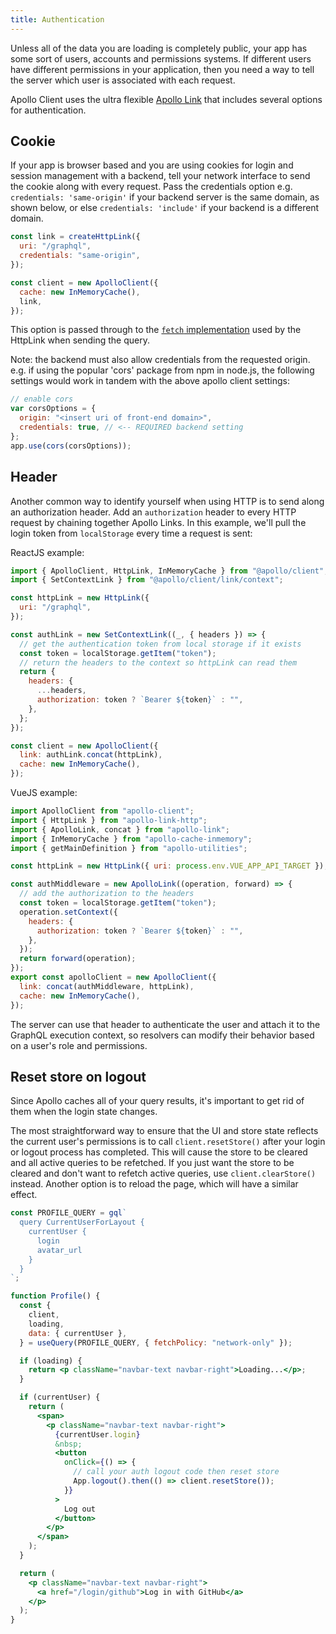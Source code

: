 ```yaml
---
title: Authentication
---
```


Unless all of the data you are loading is completely public, your app has some sort of users, accounts and permissions systems. If different users have different permissions in your application, then you need a way to tell the server which user is associated with each request.

Apollo Client uses the ultra flexible [Apollo Link](../api/link/introduction/) that includes several options for authentication.

## Cookie

If your app is browser based and you are using cookies for login and session management with a backend, tell your network interface to send the cookie along with every request. Pass the credentials option e.g. `credentials: 'same-origin'` if your backend server is the same domain, as shown below, or else `credentials: 'include'` if your backend is a different domain.

```js
const link = createHttpLink({
  uri: "/graphql",
  credentials: "same-origin",
});

const client = new ApolloClient({
  cache: new InMemoryCache(),
  link,
});
```

This option is passed through to the [`fetch` implementation](https://github.com/github/fetch) used by the HttpLink when sending the query.

Note: the backend must also allow credentials from the requested origin. e.g. if using the popular 'cors' package from npm in node.js, the following settings would work in tandem with the above apollo client settings:

```js
// enable cors
var corsOptions = {
  origin: "<insert uri of front-end domain>",
  credentials: true, // <-- REQUIRED backend setting
};
app.use(cors(corsOptions));
```

## Header

Another common way to identify yourself when using HTTP is to send along an authorization header. Add an `authorization` header to every HTTP request by chaining together Apollo Links. In this example, we'll pull the login token from `localStorage` every time a request is sent:

ReactJS example:

```js
import { ApolloClient, HttpLink, InMemoryCache } from "@apollo/client";
import { SetContextLink } from "@apollo/client/link/context";

const httpLink = new HttpLink({
  uri: "/graphql",
});

const authLink = new SetContextLink((_, { headers }) => {
  // get the authentication token from local storage if it exists
  const token = localStorage.getItem("token");
  // return the headers to the context so httpLink can read them
  return {
    headers: {
      ...headers,
      authorization: token ? `Bearer ${token}` : "",
    },
  };
});

const client = new ApolloClient({
  link: authLink.concat(httpLink),
  cache: new InMemoryCache(),
});
```

VueJS example:

```js
import ApolloClient from "apollo-client";
import { HttpLink } from "apollo-link-http";
import { ApolloLink, concat } from "apollo-link";
import { InMemoryCache } from "apollo-cache-inmemory";
import { getMainDefinition } from "apollo-utilities";

const httpLink = new HttpLink({ uri: process.env.VUE_APP_API_TARGET });

const authMiddleware = new ApolloLink((operation, forward) => {
  // add the authorization to the headers
  const token = localStorage.getItem("token");
  operation.setContext({
    headers: {
      authorization: token ? `Bearer ${token}` : "",
    },
  });
  return forward(operation);
});
export const apolloClient = new ApolloClient({
  link: concat(authMiddleware, httpLink),
  cache: new InMemoryCache(),
});
```

The server can use that header to authenticate the user and attach it to the GraphQL execution context, so resolvers can modify their behavior based on a user's role and permissions.

## Reset store on logout

Since Apollo caches all of your query results, it's important to get rid of them when the login state changes.

The most straightforward way to ensure that the UI and store state reflects the current user's permissions is to call `client.resetStore()` after your login or logout process has completed. This will cause the store to be cleared and all active queries to be refetched. If you just want the store to be cleared and don't want to refetch active queries, use `client.clearStore()` instead. Another option is to reload the page, which will have a similar effect.

```jsx
const PROFILE_QUERY = gql`
  query CurrentUserForLayout {
    currentUser {
      login
      avatar_url
    }
  }
`;

function Profile() {
  const {
    client,
    loading,
    data: { currentUser },
  } = useQuery(PROFILE_QUERY, { fetchPolicy: "network-only" });

  if (loading) {
    return <p className="navbar-text navbar-right">Loading...</p>;
  }

  if (currentUser) {
    return (
      <span>
        <p className="navbar-text navbar-right">
          {currentUser.login}
          &nbsp;
          <button
            onClick={() => {
              // call your auth logout code then reset store
              App.logout().then(() => client.resetStore());
            }}
          >
            Log out
          </button>
        </p>
      </span>
    );
  }

  return (
    <p className="navbar-text navbar-right">
      <a href="/login/github">Log in with GitHub</a>
    </p>
  );
}
```
